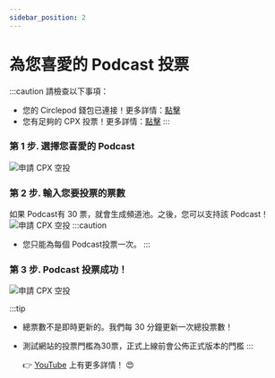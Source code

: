 ```yaml
---
sidebar_position: 2
---
```


# 為您喜愛的 Podcast 投票

:::caution 請檢查以下事項：

- 您的 Circlepod 錢包已連接！更多詳情：[點擊](/docs/wallet/connect-wallet)
- 您有足夠的 CPX 投票！更多詳情：[點擊](/docs/wallet/airdrop)
:::

### 第 1 步. 選擇您喜愛的 Podcast

![申請 CPX 空投](/img/event/vote/choose-to-vote.png)

### 第 2 步. 輸入您要投票的票數

如果 Podcast有 30 票，就會生成頻道池。之後，您可以支持該 Podcast！
![申請 CPX 空投](/img/event/vote/ticket.png)
:::caution

- 您只能為每個 Podcast投票一次。
:::

### 第 3 步. Podcast 投票成功！

![申請 CPX 空投](/img/event/vote/vote-successfully.png)

:::tip
- 總票數不是即時更新的。我們每 30 分鐘更新一次總投票數！
- 測試網站的投票門檻為30票，正式上線前會公佈正式版本的門檻
:::

  👉 [YouTube](https://www.youtube.com/watch?v=AtLtVVqO7Gc) 上有更多詳情！ 😍